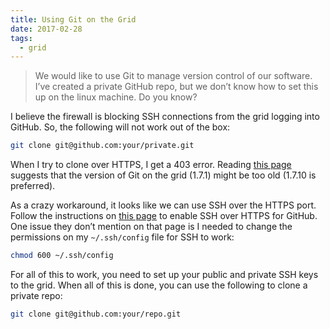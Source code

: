 ```yaml
---
title: Using Git on the Grid
date: 2017-02-28
tags:
  - grid
---
```


> We would like to use Git to manage version control of our software. I've created a private GitHub repo, but we don't know how to set this up on the linux machine. Do you know?

I believe the firewall is blocking SSH connections from the grid logging into GitHub. So, the following will not work out of the box:

```bash
git clone git@github.com:your/private.git
```

When I try to clone over HTTPS, I get a 403 error. Reading [this page](https://help.github.com/articles/https-cloning-errors/) suggests that the version of Git on the grid (1.7.1) might be too old (1.7.10 is preferred).

As a crazy workaround, it looks like we can use SSH over the HTTPS port. Follow the instructions on [this page](https://help.github.com/articles/using-ssh-over-the-https-port/) to enable SSH over HTTPS for GitHub. One issue they don't mention on that page is I needed to change the permissions on my `~/.ssh/config` file for SSH to work:

```bash
chmod 600 ~/.ssh/config
```

For all of this to work, you need to set up your public and private SSH keys to the grid. When all of this is done, you can use the following to clone a private repo:

```bash
git clone git@github.com:your/repo.git
```
